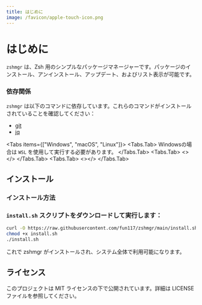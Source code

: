 ```yaml
---
title: はじめに
image: /favicon/apple-touch-icon.png
---
```



# はじめに

`zshmgr` は、Zsh 用のシンプルなパッケージマネージャーです。パッケージのインストール、アンインストール、アップデート、およびリスト表示が可能です。

### 依存関係

`zshmgr` は以下のコマンドに依存しています。これらのコマンドがインストールされていることを確認してください：

- [git](https://git-scm.com/downloads)
- [jq](https://jqlang.github.io/jq/download/)

<Tabs items={["Windows", "macOS", "Linux"]}>
  <Tabs.Tab>
    <Callout type="warning" emoji="⚠️">
      Windowsの場合は `WSL` を使用して実行する必要があります。
    </Callout>
  </Tabs.Tab>
  <Tabs.Tab>
    <></>
  </Tabs.Tab>
  <Tabs.Tab>
    <></>
  </Tabs.Tab>
</Tabs>

## インストール

### インストール方法

### `install.sh` スクリプトをダウンロードして実行します：

```bash
curl -O https://raw.githubusercontent.com/fun117/zshmgr/main/install.sh
chmod +x install.sh
./install.sh
```

これで zshmgr がインストールされ、システム全体で利用可能になります。

## ライセンス

このプロジェクトは MIT ライセンスの下で公開されています。詳細は LICENSE ファイルを参照してください。
